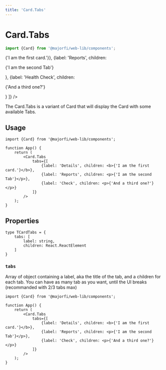 ```yaml
---
title: 'Card.Tabs'
---
```




# Card.Tabs
```ts
import {Card} from '@majorfi/web-lib/components';
```

<CodeExample>
	<div style={{width: '75%'}}>
		<Card.Tabs
			tabs={[
				{label: 'Details', children: <b>{'I am the first card.'}</b>},
				{label: 'Reports', children: <p>{'I am the second Tab'}</p>},
				{label: 'Health Check', children: <p>{'And a third one?'}</p>}
			]}
		/>
	</div>
</CodeExample>

The Card.Tabs is a variant of Card that will display the Card with some available Tabs.  

## Usage

```tsx
import {Card} from '@majorfi/web-lib/components';

function App() {
	return (
		<Card.Tabs
			tabs={[
				{label: 'Details', children: <b>{'I am the first card.'}</b>},
				{label: 'Reports', children: <p>{'I am the second Tab'}</p>},
				{label: 'Check', children: <p>{'And a third one?'}</p>}
			]}
		/>
	);
}
```

## Properties

```tsx
type TCardTabs = {
	tabs: [
		label: string,
		children: React.ReactElement
	]
}
```


### `tabs`
Array of object containing a label, aka the title of the tab, and a children for each tab. You can have as many tab as you want, until the UI breaks (recommanded with 2/3 tabs max)
```tsx {6-10}
import {Card} from '@majorfi/web-lib/components';

function App() {
	return (
		<Card.Tabs
			tabs={[
				{label: 'Details', children: <b>{'I am the first card.'}</b>},
				{label: 'Reports', children: <p>{'I am the second Tab'}</p>},
				{label: 'Check', children: <p>{'And a third one?'}</p>}
			]}
		/>
	);
}
```
